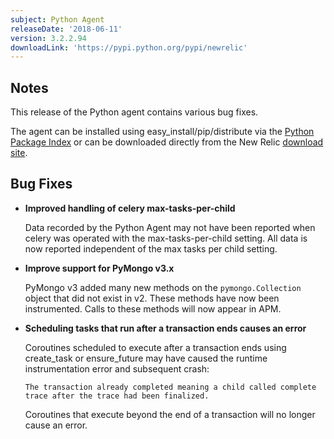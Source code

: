 ```yaml
---
subject: Python Agent
releaseDate: '2018-06-11'
version: 3.2.2.94
downloadLink: 'https://pypi.python.org/pypi/newrelic'
---
```


## Notes

This release of the Python agent contains various bug fixes.

The agent can be installed using easy_install/pip/distribute via the [Python Package Index](https://pypi.python.org/pypi/newrelic) or can be downloaded directly from the New Relic [download site](http://download.newrelic.com/python_agent/release).

## Bug Fixes

* **Improved handling of celery max-tasks-per-child**

  Data recorded by the Python Agent may not have been reported when celery was operated with the max-tasks-per-child setting. All data is now reported independent of the max tasks per child setting.
* **Improve support for PyMongo v3.x**

  PyMongo v3 added many new methods on the `pymongo.Collection` object that did not exist in v2. These methods have now been instrumented. Calls to these methods will now appear in APM.
* **Scheduling tasks that run after a transaction ends causes an error**

  Coroutines scheduled to execute after a transaction ends using create_task or ensure_future may have caused the runtime instrumentation error and subsequent crash:

  ```
  The transaction already completed meaning a child called complete trace after the trace had been finalized.
  ```

  Coroutines that execute beyond the end of a transaction will no longer cause an error.
